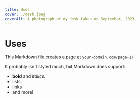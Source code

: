 ```yaml
---
title: Uses
cover: ./desk.jpeg
coverAlt: A photograph of my desk taken on September, 2023.
---
```


# Uses

This Markdown file creates a page at `your-domain.com/page-1/`

It probably isn't styled much, but Markdown does support:

- **bold** and _italics._
- lists
- [links](https://astro.build)
- and more!
